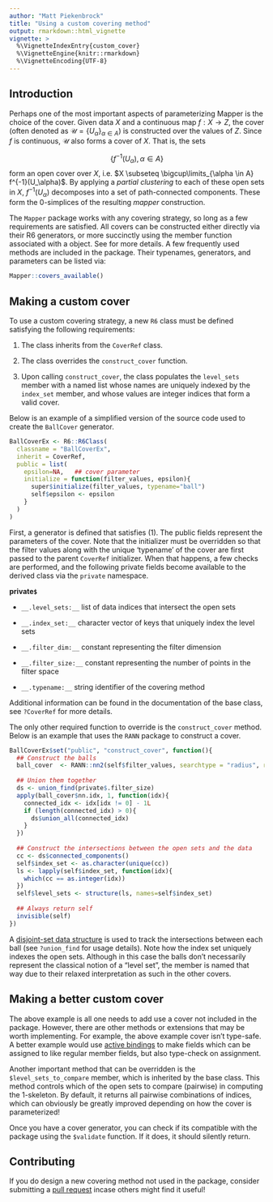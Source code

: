 ```yaml
---
author: "Matt Piekenbrock"
title: "Using a custom covering method"
output: rmarkdown::html_vignette
vignette: >
  %\VignetteIndexEntry{custom_cover}
  %\VignetteEngine{knitr::rmarkdown}
  %\VignetteEncoding{UTF-8}
---
```


## Introduction
Perhaps one of the most important aspects of parameterizing Mapper is the choice of the cover.
Given data $X$ and a continuous map $f : X \to Z$, the cover (often denoted as $\mathcal{U} = \{U_\alpha\}_{\alpha \in A}$) is constructed over the values of $Z$. Since $f$ is continuous, $\mathcal{U}$ also forms a cover of $X$. That is, the sets 

$$\{ f^{-1}(U_\alpha), \alpha \in A \}$$
form an open cover over $X$, i.e. $X \subseteq \bigcup\limits_{\alpha \in A} f^{-1}(U_\alpha)$. By applying a _partial clustering_ to each of these open sets in $X$, $f^{-1}(U_\alpha)$ decomposes into a set of path-connected components. These form the $0$-simplices of the resulting _mapper_ construction. 

The `Mapper` package works with any covering strategy, so long as a few requirements are satisfied. All covers can be constructed either directly via their R6 generators, or more succinctly using the \code{$use_cover} member function associated with a \code{MapperRef} object. See \code{?MapperRef} for more details. A few frequently used methods are included in the package. Their typenames, generators, and parameters can be listed via: 
```r
Mapper::covers_available()
```


## Making a custom cover 

To use a custom covering strategy, a new `R6` class must be defined satisfying the following requirements:

1. The class inherits from the `CoverRef` class. 

2. The class overrides the `construct_cover` function. 

3. Upon calling `construct_cover`, the class populates the `level_sets` member with a named list whose names are uniquely indexed by the `index_set` member, and whose values are integer indices that form a valid cover. 

Below is an example of a simplified version of the source code used to create the `BallCover` generator.  

```r
BallCoverEx <- R6::R6Class(
  classname = "BallCoverEx",
  inherit = CoverRef,
  public = list(
    epsilon=NA,   ## cover parameter    
    initialize = function(filter_values, epsilon){
      super$initialize(filter_values, typename="ball")
      self$epsilon <- epsilon
    }
  )
)
```
First, a generator is defined that satisfies (1). The public fields represent the parameters of the cover. Note that the initializer must be overridden so that the filter values along with the unique 'typename' of the cover are first passed to the parent `CoverRef` initializer. When that happens, a few checks are performed, and the following private fields become available to the derived class via the `private` namespace.  

__private`$`__

- `__.level_sets:__` list of data indices that intersect the open sets

- `__.index_set:__` character vector of keys that uniquely index the level sets

- `__.filter_dim:__` constant representing the filter dimension

- `__.filter_size:__` constant representing the number of points in the filter space

- `__.typename:__` string identifier of the covering method

Additional information can be found in the documentation of the base class, see `?CoverRef` for more details. 

The only other required function to override is the `construct_cover` method. Below is an example that uses the `RANN` package to construct a cover. 
```r
BallCoverEx$set("public", "construct_cover", function(){
  ## Construct the balls
  ball_cover  <- RANN::nn2(self$filter_values, searchtype = "radius", radius = self$epsilon)
  
  ## Union them together 
  ds <- union_find(private$.filter_size)
  apply(ball_cover$nn.idx, 1, function(idx){
    connected_idx <- idx[idx != 0] - 1L
    if (length(connected_idx) > 0){
      ds$union_all(connected_idx)
    }
  })
  
  ## Construct the intersections between the open sets and the data
  cc <- ds$connected_components()
  self$index_set <- as.character(unique(cc))
  ls <- lapply(self$index_set, function(idx){
    which(cc == as.integer(idx))
  })
  self$level_sets <- structure(ls, names=self$index_set)
  
  ## Always return self 
  invisible(self)
})
```

A [disjoint-set data structure](https://en.wikipedia.org/wiki/Disjoint-set_data_structure) is used to track the intersections between each ball (see `?union_find` for usage details). 
Note how the index set uniquely indexes the open sets. Although in this case the balls don't necessarily represent the classical notion of a "level set", the member is named that way due to their relaxed interpretation as such in the other covers. 

## Making a better custom cover

The above example is all one needs to add use a cover not included in the package. However, there are other methods or extensions that may be worth implementing. For example, the above example cover isn't type-safe. A better example would use [active bindings](https://adv-r.hadley.nz/r6.html#active-fields) to make fields which can be assigned to like regular member fields, but also type-check on assignment. 

Another important method that can be overridden is the `$level_sets_to_compare` member, which is inherited by the base class. This method controls which of the open sets to compare (pairwise) in computing the $1$-skeleton. By default, it returns all pairwise combinations of indices, which can obviously be greatly improved depending on how the cover is parameterized!  

Once you have a cover generator, you can check if its compatible with the package using the `$validate` function. If it does, it should silently return. 

## Contributing

If you do design a new covering method not used in the package, consider submitting a [pull request](https://github.com/peekxc/mapper/pulls) incase others might find it useful! 

